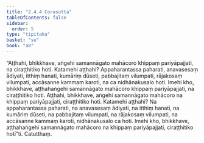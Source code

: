 ```yaml
---
title: "2.4.4 Corasutta"
tableOfContents: false
sidebar:
  order: 5
type: "tipitaka"
basket: "su"
book: "a8"
---
```



<DynamicBreadcrumb />

<Division number="84" book="a8">

<Paragraph number="817" book="a8">
“Aṭṭhahi, bhikkhave, aṅgehi samannāgato mahācoro khippaṃ pariyāpajjati, na ciraṭṭhitiko hoti. Katamehi aṭṭhahi? Appaharantassa paharati, anavasesaṃ ādiyati, itthiṃ hanati, kumāriṃ dūseti, pabbajitaṃ vilumpati, rājakosaṃ vilumpati, accāsanne kammaṃ karoti, na ca nidhānakusalo hoti. Imehi kho, bhikkhave, aṭṭhahaṅgehi samannāgato mahācoro khippaṃ pariyāpajjati, na ciraṭṭhitiko hoti.
</Paragraph>

<Paragraph number="818" book="a8">
Aṭṭhahi, bhikkhave, aṅgehi samannāgato mahācoro na khippaṃ pariyāpajjati, ciraṭṭhitiko hoti. Katamehi aṭṭhahi? Na appaharantassa paharati, na anavasesaṃ ādiyati, na itthiṃ hanati, na kumāriṃ dūseti, na pabbajitaṃ vilumpati, na rājakosaṃ vilumpati, na accāsanne kammaṃ karoti, nidhānakusalo ca hoti. Imehi kho, bhikkhave, aṭṭhahaṅgehi samannāgato mahācoro na khippaṃ pariyāpajjati, ciraṭṭhitiko hotī”ti.

</Paragraph>
</Division>

<Paragraph number="819" type="center" book="a8">
Catutthaṃ.
</Paragraph>